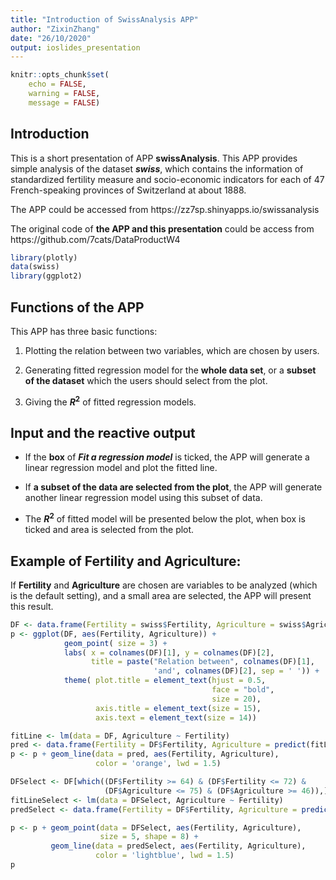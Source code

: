 ```yaml
---
title: "Introduction of SwissAnalysis APP"
author: "ZixinZhang"
date: "26/10/2020"
output: ioslides_presentation
---
```


```r
knitr::opts_chunk$set(
    echo = FALSE,
    warning = FALSE,
    message = FALSE)
```

## Introduction

This is a short presentation of APP **swissAnalysis**. This APP provides simple analysis of the dataset ***swiss***, which contains the information of standardized fertility measure and socio-economic indicators for each of 47 French-speaking provinces of Switzerland at about 1888.  

The APP could be accessed from https://zz7sp.shinyapps.io/swissanalysis  
  
The original code of **the APP and this presentation** could be access from https://github.com/7cats/DataProductW4

```r
library(plotly)
data(swiss)
library(ggplot2)
```
## Functions of the APP 

This APP has three basic functions:  

1. Plotting the relation between two variables, which are chosen by users.  

2. Generating fitted regression model for the **whole data set**, or a **subset of the dataset** which the users should select from the plot.  

3. Giving the **$R^2$** of fitted regression models.  

## Input and the reactive output
- If the **box** of ***Fit a regression model*** is ticked, the APP will generate a linear regression model and plot the fitted line. 
  
- If **a subset of the data are selected from the plot**, the APP will generate another linear regression model using this subset of data.
  
- The **$R^2$** of fitted model will be presented below the plot, when box is ticked and area is selected from the plot.


## Example of Fertility and Agriculture:
If **Fertility** and **Agriculture** are chosen are variables to be analyzed (which is the default setting), and a small area are selected, the APP will present this result.  
  
```r
DF <- data.frame(Fertility = swiss$Fertility, Agriculture = swiss$Agriculture)
p <- ggplot(DF, aes(Fertility, Agriculture)) +
            geom_point( size = 3) +
            labs( x = colnames(DF)[1], y = colnames(DF)[2], 
                  title = paste("Relation between", colnames(DF)[1],
                                'and', colnames(DF)[2], sep = ' ')) + 
            theme( plot.title = element_text(hjust = 0.5,
                                             face = "bold",
                                             size = 20),
                   axis.title = element_text(size = 15),
                   axis.text = element_text(size = 14))

fitLine <- lm(data = DF, Agriculture ~ Fertility)
pred <- data.frame(Fertility = DF$Fertility, Agriculture = predict(fitLine, DF))
p <- p + geom_line(data = pred, aes(Fertility, Agriculture),
                   color = 'orange', lwd = 1.5)

DFSelect <- DF[which((DF$Fertility >= 64) & (DF$Fertility <= 72) & 
                     (DF$Agriculture <= 75) & (DF$Agriculture >= 46)),]
fitLineSelect <- lm(data = DFSelect, Agriculture ~ Fertility)
predSelect <- data.frame(Fertility = DF$Fertility, Agriculture = predict(fitLineSelect, DF))

p <- p + geom_point(data = DFSelect, aes(Fertility, Agriculture),
                    size = 5, shape = 8) + 
         geom_line(data = predSelect, aes(Fertility, Agriculture),
                   color = 'lightblue', lwd = 1.5)
p
```

